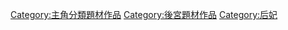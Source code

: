 [[Category:主角分類題材作品|Category:主角分類題材作品]]
[[Category:後宮題材作品|Category:後宮題材作品]]
[[Category:后妃|Category:后妃]]